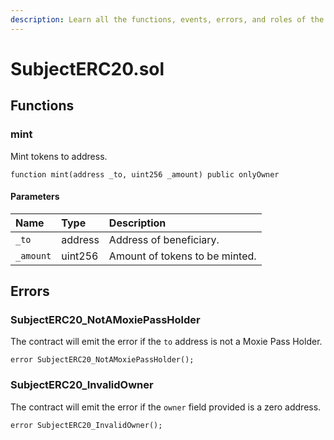 ```yaml
---
description: Learn all the functions, events, errors, and roles of the SubjectERC20.sol contract.
---
```


# SubjectERC20.sol

## Functions

### mint

Mint tokens to address.

```solidity
function mint(address _to, uint256 _amount) public onlyOwner
```

#### Parameters

| Name      | Type    | Description                    |
| :-------- | :------ | :----------------------------- |
| `_to`     | address | Address of beneficiary.        |
| `_amount` | uint256 | Amount of tokens to be minted. |

## Errors

### SubjectERC20_NotAMoxiePassHolder

The contract will emit the error if the `to` address is not a Moxie Pass Holder.

```solidity
error SubjectERC20_NotAMoxiePassHolder();
```

### SubjectERC20_InvalidOwner

The contract will emit the error if the `owner` field provided is a zero address.

```solidity
error SubjectERC20_InvalidOwner();
```

